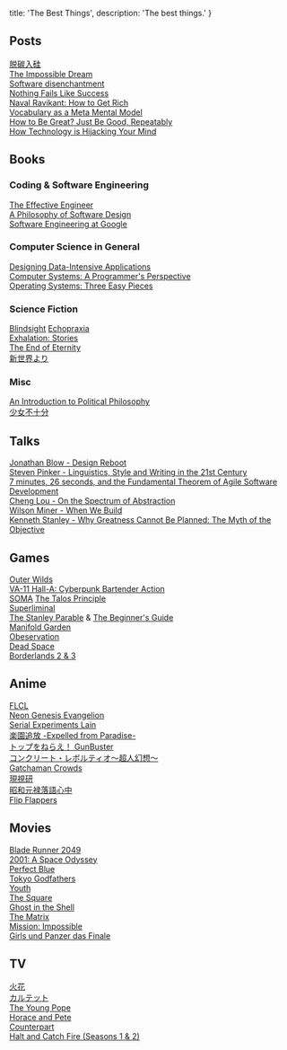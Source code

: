 
  title: 'The Best Things',
  description: 'The best things.'
}


<!-- content start here -->

## Posts

[脱碳入硅](https://zhuanlan.zhihu.com/p/26253133)  
[The Impossible Dream](https://www.laphamsquarterly.org/happiness/impossible-dream)  
[Software disenchantment](https://tonsky.me/blog/disenchantment/)  
[Nothing Fails Like Success](https://alistapart.com/article/nothing-fails-like-success/)  
[Naval Ravikant: How to Get Rich](https://nav.al/how-to-get-rich)  
[Vocabulary as a Meta Mental Model](https://neilkakkar.com/vocabulary-mental-model.html)  
[How to Be Great? Just Be Good, Repeatably](https://blog.stephsmith.io/how-to-be-great/)  
[How Technology is Hijacking Your Mind](https://medium.com/thrive-global/how-technology-hijacks-peoples-minds-from-a-magician-and-google-s-design-ethicist-56d62ef5edf3)  

## Books

### Coding & Software Engineering

[The Effective Engineer](https://www.effectiveengineer.com/book)  
[A Philosophy of Software Design](https://www.amazon.com/Philosophy-Software-Design-John-Ousterhout/dp/1732102201)  
[Software Engineering at Google](https://www.oreilly.com/library/view/software-engineering-at/9781492082781/)  

### Computer Science in General

[Designing Data-Intensive Applications](https://dataintensive.net/)  
[Computer Systems: A Programmer's Perspective](https://csapp.cs.cmu.edu/)  
[Operating Systems: Three Easy Pieces](http://pages.cs.wisc.edu/~remzi/OSTEP/)  

### Science Fiction

[Blindsight](https://en.wikipedia.org/wiki/Blindsight_(Watts_novel))  
[Echopraxia](https://en.wikipedia.org/wiki/Echopraxia_(novel))  
[Exhalation: Stories](https://en.wikipedia.org/wiki/Exhalation:_Stories)  
[The End of Eternity](https://en.wikipedia.org/wiki/The_End_of_Eternity)  
[新世界より](https://ja.wikipedia.org/wiki/%E6%96%B0%E4%B8%96%E7%95%8C%E3%82%88%E3%82%8A_(%E5%B0%8F%E8%AA%AC))  

### Misc

[An Introduction to Political Philosophy](https://www.amazon.com/Introduction-Political-Philosophy-Jonathan-Wolff/dp/0199658013)  
[少女不十分](https://ja.wikipedia.org/wiki/%E5%B0%91%E5%A5%B3%E4%B8%8D%E5%8D%81%E5%88%86)  

## Talks

[Jonathan Blow - Design Reboot](https://www.youtube.com/watch?v=K0kup_anLeU)  
[Steven Pinker - Linguistics, Style and Writing in the 21st Century](https://www.youtube.com/watch?v=OV5J6BfToSw)  
[7 minutes, 26 seconds, and the Fundamental Theorem of Agile Software Development](https://www.youtube.com/watch?v=WSes_PexXcA)  
[Cheng Lou - On the Spectrum of Abstraction](https://www.youtube.com/watch?v=mVVNJKv9esE)  
[Wilson Miner - When We Build](https://vimeo.com/34017777)  
[Kenneth Stanley - Why Greatness Cannot Be Planned: The Myth of the Objective](https://www.youtube.com/watch?v=dXQPL9GooyI)  

## Games

[Outer Wilds](https://www.mobiusdigitalgames.com/outer-wilds.html)  
[VA-11 Hall-A: Cyberpunk Bartender Action](https://waifubartending.com/)  
[SOMA](https://en.wikipedia.org/wiki/Soma_(video_game))  
[The Talos Principle](http://www.croteam.com/talosprinciple/)  
[Superliminal](https://en.wikipedia.org/wiki/Superliminal)  
[The Stanley Parable](https://www.stanleyparable.com/) & [The Beginner's Guide](https://thebeginnersgui.de/)  
[Manifold Garden](https://manifold.garden/#home)  
[Obeservation](https://observationgame.com/)  
[Dead Space](https://www.ea.com/games/dead-space)  
[Borderlands 2 & 3](https://borderlands.com/)  

## Anime

[FLCL](https://myanimelist.net/anime/227/FLCL)  
[Neon Genesis Evangelion](https://myanimelist.net/anime/30/Neon_Genesis_Evangelion)  
[Serial Experiments Lain](https://myanimelist.net/anime/339/Serial_Experiments_Lain)  
[楽園追放 -Expelled from Paradise-](https://myanimelist.net/anime/13391/Rakuen_Tsuihou)  
[トップをねらえ！ GunBuster](https://myanimelist.net/anime/949/Top_wo_Nerae_Gunbuster)  
[コンクリート・レボルティオ～超人幻想～](https://myanimelist.net/anime/31147/Concrete_Revolutio__Choujin_Gensou)  
[Gatchaman Crowds](https://myanimelist.net/anime/18229/Gatchaman_Crowds)  
[現視研](https://myanimelist.net/anime/240/Genshiken)  
[昭和元禄落語心中](https://myanimelist.net/anime/28735/Shouwa_Genroku_Rakugo_Shinjuu)  
[Flip Flappers](https://myanimelist.net/anime/32979/Flip_Flappers)  

## Movies

[Blade Runner 2049](https://www.imdb.com/title/tt1856101/)  
[2001: A Space Odyssey](https://www.imdb.com/title/tt0062622/)  
[Perfect Blue](https://www.imdb.com/title/tt0156887/)  
[Tokyo Godfathers](https://www.imdb.com/title/tt0388473/)  
[Youth](https://www.imdb.com/title/tt3312830/)  
[The Square](https://www.imdb.com/title/tt4995790/)  
[Ghost in the Shell](https://www.imdb.com/title/tt0113568/)  
[The Matrix](https://www.imdb.com/title/tt0133093/)  
[Mission: Impossible](https://www.imdb.com/title/tt0117060/)  
[Girls und Panzer das Finale](https://www.imdb.com/title/tt7833606/)  

## TV

[火花](https://www.imdb.com/title/tt5301958/)  
[カルテット](https://www.imdb.com/title/tt6287398/)  
[The Young Pope](https://www.imdb.com/title/tt3655448/)  
[Horace and Pete](https://www.imdb.com/title/tt5425186/)  
[Counterpart](https://www.imdb.com/title/tt4643084/)  
[Halt and Catch Fire (Seasons 1 & 2)](https://www.imdb.com/title/tt2543312/)  
